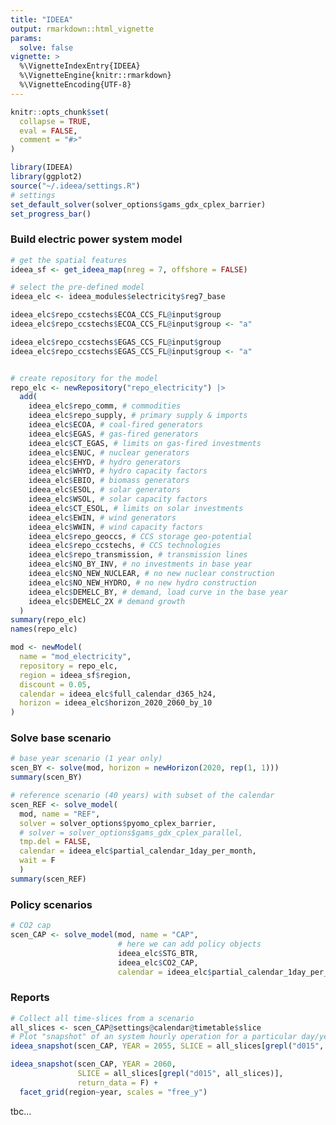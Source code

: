```yaml
---
title: "IDEEA"
output: rmarkdown::html_vignette
params:
  solve: false
vignette: >
  %\VignetteIndexEntry{IDEEA}
  %\VignetteEngine{knitr::rmarkdown}
  %\VignetteEncoding{UTF-8}
---
```


```r
knitr::opts_chunk$set(
  collapse = TRUE,
  eval = FALSE,
  comment = "#>"
)
```

```r
library(IDEEA)
library(ggplot2)
source("~/.ideea/settings.R")
# settings
set_default_solver(solver_options$gams_gdx_cplex_barrier)
set_progress_bar()
```


### Build electric power system model
```r
# get the spatial features
ideea_sf <- get_ideea_map(nreg = 7, offshore = FALSE)

# select the pre-defined model
ideea_elc <- ideea_modules$electricity$reg7_base

ideea_elc$repo_ccstechs$ECOA_CCS_FL@input$group
ideea_elc$repo_ccstechs$ECOA_CCS_FL@input$group <- "a"

ideea_elc$repo_ccstechs$EGAS_CCS_FL@input$group
ideea_elc$repo_ccstechs$EGAS_CCS_FL@input$group <- "a"


# create repository for the model
repo_elc <- newRepository("repo_electricity") |>
  add(
    ideea_elc$repo_comm, # commodities
    ideea_elc$repo_supply, # primary supply & imports
    ideea_elc$ECOA, # coal-fired generators
    ideea_elc$EGAS, # gas-fired generators
    ideea_elc$CT_EGAS, # limits on gas-fired investments
    ideea_elc$ENUC, # nuclear generators
    ideea_elc$EHYD, # hydro generators
    ideea_elc$WHYD, # hydro capacity factors
    ideea_elc$EBIO, # biomass generators
    ideea_elc$ESOL, # solar generators
    ideea_elc$WSOL, # solar capacity factors
    ideea_elc$CT_ESOL, # limits on solar investments
    ideea_elc$EWIN, # wind generators
    ideea_elc$WWIN, # wind capacity factors
    ideea_elc$repo_geoccs, # CCS storage geo-potential
    ideea_elc$repo_ccstechs, # CCS technologies
    ideea_elc$repo_transmission, # transmission lines
    ideea_elc$NO_BY_INV, # no investments in base year
    ideea_elc$NO_NEW_NUCLEAR, # no new nuclear construction
    ideea_elc$NO_NEW_HYDRO, # no new hydro construction
    ideea_elc$DEMELC_BY, # demand, load curve in the base year
    ideea_elc$DEMELC_2X # demand growth
  )
summary(repo_elc)
names(repo_elc)

mod <- newModel(
  name = "mod_electricity",
  repository = repo_elc,
  region = ideea_sf$region,
  discount = 0.05,
  calendar = ideea_elc$full_calendar_d365_h24,
  horizon = ideea_elc$horizon_2020_2060_by_10
)

```

### Solve base scenario
```r

# base year scenario (1 year only)
scen_BY <- solve(mod, horizon = newHorizon(2020, rep(1, 1)))
summary(scen_BY)

# reference scenario (40 years) with subset of the calendar
scen_REF <- solve_model(
  mod, name = "REF", 
  solver = solver_options$pyomo_cplex_barrier,
  # solver = solver_options$gams_gdx_cplex_parallel,
  tmp.del = FALSE,
  calendar = ideea_elc$partial_calendar_1day_per_month,
  wait = F
  )
summary(scen_REF)
```

### Policy scenarios
```r
# CO2 cap
scen_CAP <- solve_model(mod, name = "CAP", 
                        # here we can add policy objects
                        ideea_elc$STG_BTR,
                        ideea_elc$CO2_CAP,
                        calendar = ideea_elc$partial_calendar_1day_per_month)
```

### Reports
```r
# Collect all time-slices from a scenario
all_slices <- scen_CAP@settings@calendar@timetable$slice
# Plot "snapshot" of an system hourly operation for a particular day/year
ideea_snapshot(scen_CAP, YEAR = 2055, SLICE = all_slices[grepl("d015", all_slices)])

ideea_snapshot(scen_CAP, YEAR = 2060, 
               SLICE = all_slices[grepl("d015", all_slices)],
               return_data = F) +
  facet_grid(region~year, scales = "free_y")

```

tbc...

